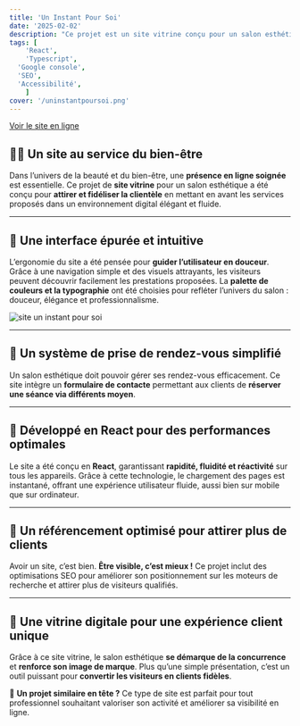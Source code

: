 ```yaml
---
title: 'Un Instant Pour Soi'
date: '2025-02-02'
description: "Ce projet est un site vitrine conçu pour un salon esthétique. Développé en React, il met en avant les services proposés (soins du visage, manucure, massages, maquillage, etc.) avec une interface moderne et intuitive. Le site intègre des appels à l’action clairs, un formulaire de prise de rendez-vous, et une navigation fluide pour offrir une expérience utilisateur optimale."
tags: [
	'React',
	'Typescript',
  'Google console',
  'SEO',
  'Accessibilité',
	]
cover: '/uninstantpoursoi.png'
---
```


[Voir le site en ligne](https://un-instantpoursoi.fr/)

## **💆‍♀️ Un site au service du bien-être**  
Dans l’univers de la beauté et du bien-être, une **présence en ligne soignée** est essentielle. Ce projet de **site vitrine** pour un salon esthétique a été conçu pour **attirer et fidéliser la clientèle** en mettant en avant les services proposés dans un environnement digital élégant et fluide.  

---

## **🎨 Une interface épurée et intuitive**  
L’ergonomie du site a été pensée pour **guider l’utilisateur en douceur**. Grâce à une navigation simple et des visuels attrayants, les visiteurs peuvent découvrir facilement les prestations proposées. La **palette de couleurs et la typographie** ont été choisies pour refléter l’univers du salon : douceur, élégance et professionnalisme.  

<img src="/instant.png" alt="site un instant pour soi" />

---

## **📅 Un système de prise de rendez-vous simplifié**  
Un salon esthétique doit pouvoir gérer ses rendez-vous efficacement. Ce site intègre un **formulaire de contacte** permettant aux clients de **réserver une séance via différents moyen**. 

---

## **🚀 Développé en React pour des performances optimales**  
Le site a été conçu en **React**, garantissant **rapidité, fluidité et réactivité** sur tous les appareils. Grâce à cette technologie, le chargement des pages est instantané, offrant une expérience utilisateur fluide, aussi bien sur mobile que sur ordinateur.  

---

## **🔗 Un référencement optimisé pour attirer plus de clients**  
Avoir un site, c’est bien. **Être visible, c’est mieux !** Ce projet inclut des optimisations SEO pour améliorer son positionnement sur les moteurs de recherche et attirer plus de visiteurs qualifiés.  

---

## **🎯 Une vitrine digitale pour une expérience client unique**  
Grâce à ce site vitrine, le salon esthétique **se démarque de la concurrence** et **renforce son image de marque**. Plus qu’une simple présentation, c’est un outil puissant pour **convertir les visiteurs en clients fidèles**.  

🔎 **Un projet similaire en tête ?** Ce type de site est parfait pour tout professionnel souhaitant valoriser son activité et améliorer sa visibilité en ligne.
